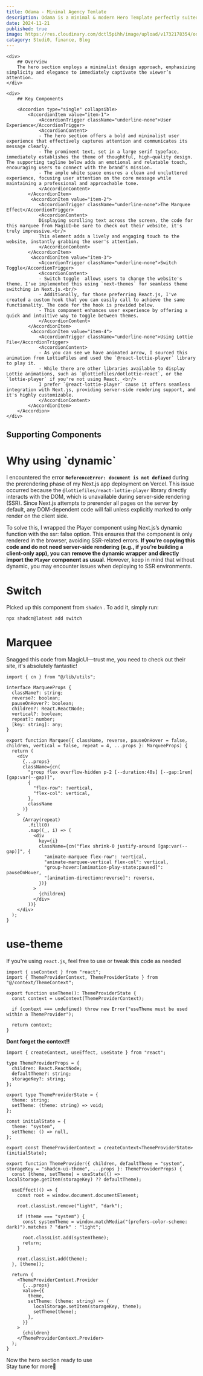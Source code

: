 ```yaml
---
title: Odama - Minimal Agency Temlate
description: Odama is a minimal & modern Hero Template perfectly suited for studio, designers, or agencies.
date: 2024-11-21
published: true
image: https://res.cloudinary.com/dctl5pihh/image/upload/v1732178354/odama_r2cr1f.png
catagory: Studi0, finance, Blog
---
```


<ComponentPreview name="odama" />

<div className="py-12  px-20">
<div className="w-full grid md:grid-cols-2 grid-cols-1 gap-2">

    <div>
        ## Overview
        The hero section employs a minimalist design approach, emphasizing simplicity and elegance to immediately captivate the viewer’s attention.
    </div>

    <div>
        ## Key Components

        <Accordion type="single" collapsible>
            <AccordionItem value="item-1">
                <AccordionTrigger className="underline-none">User Experience</AccordionTrigger>
                <AccordionContent>
                - The hero section offers a bold and minimalist user experience that effectively captures attention and communicates its message clearly.
                - The prominent text, set in a large serif typeface, immediately establishes the theme of thoughtful, high-quality design. The supporting tagline below adds an emotional and relatable touch, encouraging users to connect with the brand’s mission.
                - The ample white space ensures a clean and uncluttered experience, focusing user attention on the core message while maintaining a professional and approachable tone.
                </AccordionContent>
            </AccordionItem>
             <AccordionItem value="item-2">
                <AccordionTrigger className="underline-none">The Marquee Effect</AccordionTrigger>
                <AccordionContent>
                Displaying scrolling text across the screen, the code for this marquee from MagiUI—be sure to check out their website, it's truly impressive.<br/>
                This element adds a lively and engaging touch to the website, instantly grabbing the user's attention.
                </AccordionContent>
            </AccordionItem>
             <AccordionItem value="item-3">
                <AccordionTrigger className="underline-none">Switch Toggle</AccordionTrigger>
                <AccordionContent>
                - Switch toggle  allows users to change the website's theme. I've implemented this using `next-themes` for seamless theme switching in Next.js.<br/>
                - Additionally, for those preferring React.js, I've created a custom hook that you can easily call to achieve the same functionality. The code for the hook is provided below.
                - This component enhances user experience by offering a quick and intuitive way to toggle between themes.
                </AccordionContent>
            </AccordionItem>
             <AccordionItem value="item-4">
                <AccordionTrigger className="underline-none">Using Lottie File</AccordionTrigger>
                <AccordionContent>
                - As you can see we have animated arrow, I sourced this animation from LottieFiles and used the `@react-lottie-player` library to play it.
                - While there are other libraries available to display Lottie animations, such as `@lottiefiles/dotlottie-react`, or the `lottie-player` if you're not using React. <br/>
                I prefer `@react-lottie-player` cause it offers seamless integration with Next.js, providing server-side rendering support, and it's highly customizable.
                </AccordionContent>
            </AccordionItem>
        </Accordion>
    </div>

</div>

## Supporting Components

<h1 className="mt-8 text-2xl font-bold">Why using `dynamic`</h1>

I encountered the error <strong className="text-red-600">`ReferenceError: document is not defined`</strong> during the prerendering phase of my Next.js app deployment on Vercel. This issue occurred because the `@lottiefiles/react-lottie-player` library directly interacts with the DOM, which is unavailable during server-side rendering (SSR). Since Next.js attempts to prerender all pages on the server by default, any DOM-dependent code will fail unless explicitly marked to only render on the client side.

To solve this, I wrapped the Player component using Next.js’s dynamic function with the ssr: false option. This ensures that the component is only rendered in the browser, avoiding SSR-related errors. <strong className="text-green-600">If you’re copying this code and do not need server-side rendering (e.g., if you’re building a client-only app), you can remove the dynamic wrapper and directly import the `Player` component as usual</strong>. However, keep in mind that without dynamic, you may encounter issues when deploying to SSR environments.

<h1 className="mt-8 text-2xl font-bold">Switch</h1>

Picked up this component from `shadcn` . To add it, simply run:

```bash
npx shadcn@latest add switch
```

<h1 className="mt-8 text-2xl font-bold">Marquee</h1>

Snagged this code from MagicUI—trust me, you need to check out their site, it's absolutely fantastic!

```tsx
import { cn } from "@/lib/utils";

interface MarqueeProps {
  className?: string;
  reverse?: boolean;
  pauseOnHover?: boolean;
  children?: React.ReactNode;
  vertical?: boolean;
  repeat?: number;
  [key: string]: any;
}

export function Marquee({ className, reverse, pauseOnHover = false, children, vertical = false, repeat = 4, ...props }: MarqueeProps) {
  return (
    <div
      {...props}
      className={cn(
        "group flex overflow-hidden p-2 [--duration:40s] [--gap:1rem] [gap:var(--gap)]",
        {
          "flex-row": !vertical,
          "flex-col": vertical,
        },
        className
      )}
    >
      {Array(repeat)
        .fill(0)
        .map((_, i) => (
          <div
            key={i}
            className={cn("flex shrink-0 justify-around [gap:var(--gap)]", {
              "animate-marquee flex-row": !vertical,
              "animate-marquee-vertical flex-col": vertical,
              "group-hover:[animation-play-state:paused]": pauseOnHover,
              "[animation-direction:reverse]": reverse,
            })}
          >
            {children}
          </div>
        ))}
    </div>
  );
}
```

<h1 className="mt-8 text-2xl font-bold">use-theme</h1>

If you're using `react.js`, feel free to use or tweak this code as needed

```tsx
import { useContext } from "react";
import { ThemeProviderContext, ThemeProviderState } from "@/context/ThemeContext";

export function useTheme(): ThemeProviderState {
  const context = useContext(ThemeProviderContext);

  if (context === undefined) throw new Error("useTheme must be used within a ThemeProvider");

  return context;
}
```

<strong>Dont forget the context!!</strong>

```tsx
import { createContext, useEffect, useState } from "react";

type ThemeProviderProps = {
  children: React.ReactNode;
  defaultTheme?: string;
  storageKey?: string;
};

export type ThemeProviderState = {
  theme: string;
  setTheme: (theme: string) => void;
};

const initialState = {
  theme: "system",
  setTheme: () => null,
};

export const ThemeProviderContext = createContext<ThemeProviderState>(initialState);

export function ThemeProvider({ children, defaultTheme = "system", storageKey = "shadcn-ui-theme", ...props }: ThemeProviderProps) {
  const [theme, setTheme] = useState(() => localStorage.getItem(storageKey) ?? defaultTheme);

  useEffect(() => {
    const root = window.document.documentElement;

    root.classList.remove("light", "dark");

    if (theme === "system") {
      const systemTheme = window.matchMedia("(prefers-color-scheme: dark)").matches ? "dark" : "light";

      root.classList.add(systemTheme);
      return;
    }

    root.classList.add(theme);
  }, [theme]);

  return (
    <ThemeProviderContext.Provider
      {...props}
      value={{
        theme,
        setTheme: (theme: string) => {
          localStorage.setItem(storageKey, theme);
          setTheme(theme);
        },
      }}
    >
      {children}
    </ThemeProviderContext.Provider>
  );
}
```

</div>

<div className="py-12 px-20">

Now the hero section ready to use<br/>
Stay tune for more🚀

</div>
